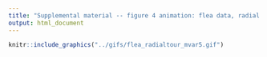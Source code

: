 ```yaml
---
title: "Supplemental material -- figure 4 animation: flea data, radial tour on aede2"
output: html_document
---
```


```r
knitr::include_graphics("../gifs/flea_radialtour_mvar5.gif")
```
